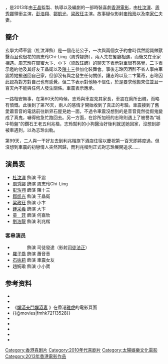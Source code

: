 {{unreferenced|time=2014-09-12T11:21:11+00:00}}
{{noteTA|1=zh-hans:烂滚夫斗烂滚妻;zh-hant:爛滾夫鬥爛滾妻}}
{{Infobox Film
| 片名     = 爛滾夫鬥爛滾妻
| 電影原名 = Mr. and Mrs. Player
| 圖像     = 
| 圖像大小 = 
| 圖像說明 = 
| 導演     = [[王晶|王晶]]
| 監製     = [[王晶|王晶]]
| 製片     = 黎家豪
| 編劇     = [[王晶|王晶]]
| 劇本     = 
| 故事     = 
| 原著     = 
| 旁白     = 
| 統籌     = 
| 主演     = [[杜汶澤|杜汶澤]]、[[周秀娜|周秀娜]]
| 配樂     = [[伍樂城|伍樂城]]
| 片尾曲   = 
| 攝影     = 高照林
| 剪輯     = 李嘉榮
| 製片商   = 晶藝娛樂有限公司
| 片長     = 99分鐘
| 產地     = {{HK}}
| 語言     = 粵語
| 上映日期 = {{HK}}：{{film date|2013|9|26}}<br>{{MYS}}：{{start date|2013|10|17}}<br>{{SIN}}：{{start date|2014|1|16}}
| 發行商   = 晶藝娛樂有限公司<br>太陽娛樂文化有限公司 '''<small>出品</small>'''<br>新寶娛樂有限公司'''<small>榮譽發行</small>'''
| 發行日期 = 
| 預算     = 
| 票房     = 
| 前集     = 
| 續集     = 
| 官方網站 = 
}}
{{engname|《爛滾夫鬥爛滾妻》|''Mr. and Mrs. Player''}}，是2013年由[[王晶|王晶]]監製、執導以及編劇的一部時裝喜劇[[香港電影|香港電影]]，由[[杜汶澤|杜汶澤]]、[[周秀娜|周秀娜]]領銜主演，[[彭浩翔|彭浩翔]]、[[鄒凱光|鄒凱光]]、[[梁政玨|梁政玨]]主演。故事疑似影射[[麥玲玲|麥玲玲]]以及[[李家仁|李家仁]]夫妻。

== 簡介 ==

玄學大師車震（杜汶澤飾）是一個花花公子，一次與兩個女子約會時偶然認識做獸醫而且也很花的周志玲Chi-Ling（周秀娜飾），兩人先在餐廳相遇，而後又在車家相遇。周志玲在閨蜜大卞、小卞（梁政玨飾）的聊天下表示對車很有感覺，二卞表示邀約他及其好友王晶衛以及[[陳十三|陳十三]]參加化裝舞會。事後志玲因酒醉不省人事由車震將她搬送回自己家，但卻沒有與之發生任何關係，讓志玲以及二卞驚奇，志玲因此認為對方對自己也有感覺，但二卞表示對他極不信任，於是要求他搬來住並且一百天內不能與任何人發生關係。車震表示應承。

一路相安無事，在第60天的時候，志玲與車震見其家長，車震在廁所出醜，而略有憤慨。此後到了第76天，兩人的感情才開始收到了真正的考驗。車震接到了舊愛蕭音音的電話前往新界石屋見她一面，不過令車震沒想到的是音音竟然從假鬼變成了真鬼，嚇得他急忙跑回去。另一方面，在診所加班的志玲則遇上了被譽為“城中筍盤”的鑽石王老五利兆楷，志玲幫利的小狗醫治好後利就送她回家，沒想到卻被車遇到，以為志玲出軌。

第99天，二人與一干好友去到利兆楷旗下酒店住宿以慶祝第一百天即將度過。但沒想到車震的初戀情人突然回歸，而利兆楷則正式對志玲展開追求……

== 演員表 ==
*[[杜汶澤|杜汶澤]] 飾演 車震
*[[周秀娜|周秀娜]] 飾演 周志玲Chi-Ling
*[[彭浩翔|彭浩翔]] 飾演 陳十三
*[[鄒凱光|鄒凱光]] 飾演 王晶衛
*[[梁政玨|梁政玨]] 飾演 小卞
*[[鍾采羲|鍾采羲]] 飾演 大卞
*[[童菲|童　菲]] 飾演 何嘉欣
*[[劉浩龍|劉浩龍]] 飾演 利兆楷

===客串演员===
*　　　 飾演 司徒發達（影射[[司徒法正|司徒法正]]）
*[[羅子喬|羅子喬]] 飾演 蕭音音
*[[石咏莉|石咏莉]] 飾演 車震女友
*趙婉瑜 飾演 小小寶

== 参考资料 ==
*{{facebook|mrmrsplayer}}
*{{Sinaweibo|3714112671}}
*《[https://hk.movies.yahoo.net/movie/details/21472-爛滾夫鬥爛滾妻 爛滾夫鬥爛滾妻] {{Wayback|url=https://hk.movies.yahoo.net/movie/details/21472-%E7%88%9B%E6%BB%BE%E5%A4%AB%E9%AC%A5%E7%88%9B%E6%BB%BE%E5%A6%BB |date=20150210190804 }}》在香港[[雅虎|雅虎]]的電影頁面{{zh-hk}}
*{{@movies|fmhk72113528}}
*{{hkmdb title|16378}}
*{{Mtime|206213}}
*{{douban}}
*{{Amg movie|589185}}
*{{imdb title|3420064}}

{{王晶}}
{{彭浩翔}}
{{DEFAULTSORT:LAN}}
[[Category:香港喜剧片|Category:香港喜剧片]]
[[Category:2010年代喜剧片|Category:2010年代喜剧片]]
[[Category:太陽娛樂文化電影|Category:太陽娛樂文化電影]]
[[Category:2013年香港電影作品|Category:2013年香港電影作品]]